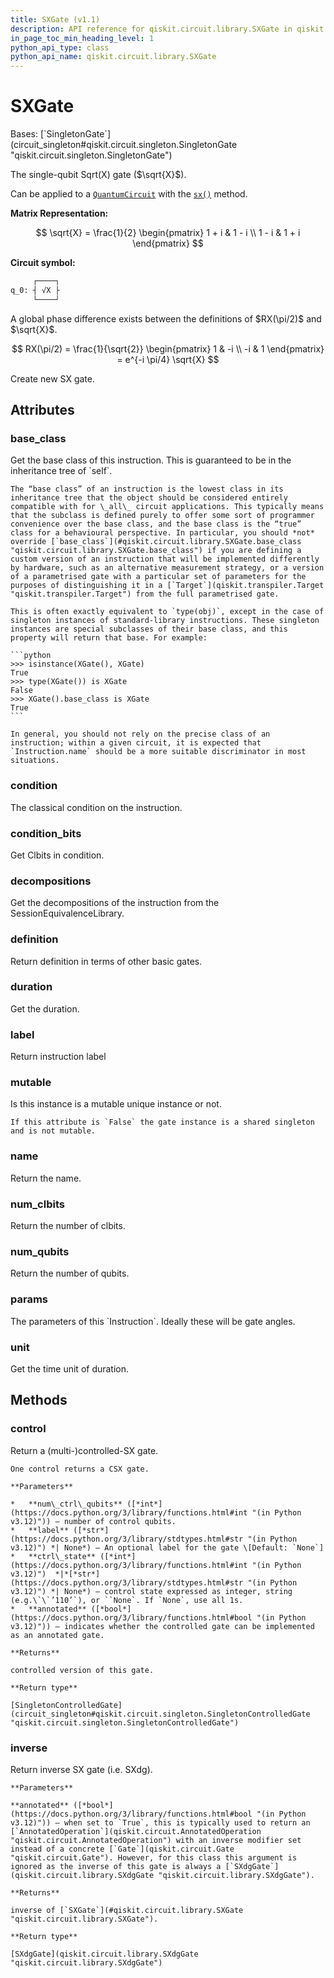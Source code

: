```yaml
---
title: SXGate (v1.1)
description: API reference for qiskit.circuit.library.SXGate in qiskit v1.1
in_page_toc_min_heading_level: 1
python_api_type: class
python_api_name: qiskit.circuit.library.SXGate
---
```


# SXGate

<Class id="qiskit.circuit.library.SXGate" isDedicatedPage={true} github="https://github.com/Qiskit/qiskit/tree/stable/1.1/qiskit/circuit/library/standard_gates/sx.py#L26-L135" signature="qiskit.circuit.library.SXGate(*args, _force_mutable=False, **kwargs)" modifiers="class">
  Bases: [`SingletonGate`](circuit_singleton#qiskit.circuit.singleton.SingletonGate "qiskit.circuit.singleton.SingletonGate")

  The single-qubit Sqrt(X) gate ($\sqrt{X}$).

  Can be applied to a [`QuantumCircuit`](qiskit.circuit.QuantumCircuit "qiskit.circuit.QuantumCircuit") with the [`sx()`](qiskit.circuit.QuantumCircuit#sx "qiskit.circuit.QuantumCircuit.sx") method.

  **Matrix Representation:**

$$
\sqrt{X} = \frac{1}{2} \begin{pmatrix}
1 + i & 1 - i \\
1 - i & 1 + i
\end{pmatrix}
$$

  **Circuit symbol:**

  ```python
       ┌────┐
  q_0: ┤ √X ├
       └────┘
  ```

  <Admonition title="Note" type="note">
    A global phase difference exists between the definitions of $RX(\pi/2)$ and $\sqrt{X}$.

$$
RX(\pi/2) = \frac{1}{\sqrt{2}} \begin{pmatrix}
1 & -i \\
-i & 1
\end{pmatrix}
= e^{-i \pi/4} \sqrt{X}
$$
  </Admonition>

  Create new SX gate.

  ## Attributes

  ### base\_class

  <Attribute id="qiskit.circuit.library.SXGate.base_class">
    Get the base class of this instruction. This is guaranteed to be in the inheritance tree of `self`.

    The “base class” of an instruction is the lowest class in its inheritance tree that the object should be considered entirely compatible with for \_all\_ circuit applications. This typically means that the subclass is defined purely to offer some sort of programmer convenience over the base class, and the base class is the “true” class for a behavioural perspective. In particular, you should *not* override [`base_class`](#qiskit.circuit.library.SXGate.base_class "qiskit.circuit.library.SXGate.base_class") if you are defining a custom version of an instruction that will be implemented differently by hardware, such as an alternative measurement strategy, or a version of a parametrised gate with a particular set of parameters for the purposes of distinguishing it in a [`Target`](qiskit.transpiler.Target "qiskit.transpiler.Target") from the full parametrised gate.

    This is often exactly equivalent to `type(obj)`, except in the case of singleton instances of standard-library instructions. These singleton instances are special subclasses of their base class, and this property will return that base. For example:

    ```python
    >>> isinstance(XGate(), XGate)
    True
    >>> type(XGate()) is XGate
    False
    >>> XGate().base_class is XGate
    True
    ```

    In general, you should not rely on the precise class of an instruction; within a given circuit, it is expected that `Instruction.name` should be a more suitable discriminator in most situations.
  </Attribute>

  ### condition

  <Attribute id="qiskit.circuit.library.SXGate.condition">
    The classical condition on the instruction.
  </Attribute>

  ### condition\_bits

  <Attribute id="qiskit.circuit.library.SXGate.condition_bits">
    Get Clbits in condition.
  </Attribute>

  ### decompositions

  <Attribute id="qiskit.circuit.library.SXGate.decompositions">
    Get the decompositions of the instruction from the SessionEquivalenceLibrary.
  </Attribute>

  ### definition

  <Attribute id="qiskit.circuit.library.SXGate.definition">
    Return definition in terms of other basic gates.
  </Attribute>

  ### duration

  <Attribute id="qiskit.circuit.library.SXGate.duration">
    Get the duration.
  </Attribute>

  ### label

  <Attribute id="qiskit.circuit.library.SXGate.label">
    Return instruction label
  </Attribute>

  ### mutable

  <Attribute id="qiskit.circuit.library.SXGate.mutable">
    Is this instance is a mutable unique instance or not.

    If this attribute is `False` the gate instance is a shared singleton and is not mutable.
  </Attribute>

  ### name

  <Attribute id="qiskit.circuit.library.SXGate.name">
    Return the name.
  </Attribute>

  ### num\_clbits

  <Attribute id="qiskit.circuit.library.SXGate.num_clbits">
    Return the number of clbits.
  </Attribute>

  ### num\_qubits

  <Attribute id="qiskit.circuit.library.SXGate.num_qubits">
    Return the number of qubits.
  </Attribute>

  ### params

  <Attribute id="qiskit.circuit.library.SXGate.params">
    The parameters of this `Instruction`. Ideally these will be gate angles.
  </Attribute>

  ### unit

  <Attribute id="qiskit.circuit.library.SXGate.unit">
    Get the time unit of duration.
  </Attribute>

  ## Methods

  ### control

  <Function id="qiskit.circuit.library.SXGate.control" github="https://github.com/Qiskit/qiskit/tree/stable/1.1/qiskit/circuit/library/standard_gates/sx.py#L101-L132" signature="control(num_ctrl_qubits=1, label=None, ctrl_state=None, annotated=False)">
    Return a (multi-)controlled-SX gate.

    One control returns a CSX gate.

    **Parameters**

    *   **num\_ctrl\_qubits** ([*int*](https://docs.python.org/3/library/functions.html#int "(in Python v3.12)")) – number of control qubits.
    *   **label** ([*str*](https://docs.python.org/3/library/stdtypes.html#str "(in Python v3.12)") *| None*) – An optional label for the gate \[Default: `None`]
    *   **ctrl\_state** ([*int*](https://docs.python.org/3/library/functions.html#int "(in Python v3.12)")  *|*[*str*](https://docs.python.org/3/library/stdtypes.html#str "(in Python v3.12)") *| None*) – control state expressed as integer, string (e.g.\`\`’110’`), or ``None`. If `None`, use all 1s.
    *   **annotated** ([*bool*](https://docs.python.org/3/library/functions.html#bool "(in Python v3.12)")) – indicates whether the controlled gate can be implemented as an annotated gate.

    **Returns**

    controlled version of this gate.

    **Return type**

    [SingletonControlledGate](circuit_singleton#qiskit.circuit.singleton.SingletonControlledGate "qiskit.circuit.singleton.SingletonControlledGate")
  </Function>

  ### inverse

  <Function id="qiskit.circuit.library.SXGate.inverse" github="https://github.com/Qiskit/qiskit/tree/stable/1.1/qiskit/circuit/library/standard_gates/sx.py#L87-L99" signature="inverse(annotated=False)">
    Return inverse SX gate (i.e. SXdg).

    **Parameters**

    **annotated** ([*bool*](https://docs.python.org/3/library/functions.html#bool "(in Python v3.12)")) – when set to `True`, this is typically used to return an [`AnnotatedOperation`](qiskit.circuit.AnnotatedOperation "qiskit.circuit.AnnotatedOperation") with an inverse modifier set instead of a concrete [`Gate`](qiskit.circuit.Gate "qiskit.circuit.Gate"). However, for this class this argument is ignored as the inverse of this gate is always a [`SXdgGate`](qiskit.circuit.library.SXdgGate "qiskit.circuit.library.SXdgGate").

    **Returns**

    inverse of [`SXGate`](#qiskit.circuit.library.SXGate "qiskit.circuit.library.SXGate").

    **Return type**

    [SXdgGate](qiskit.circuit.library.SXdgGate "qiskit.circuit.library.SXdgGate")
  </Function>
</Class>

